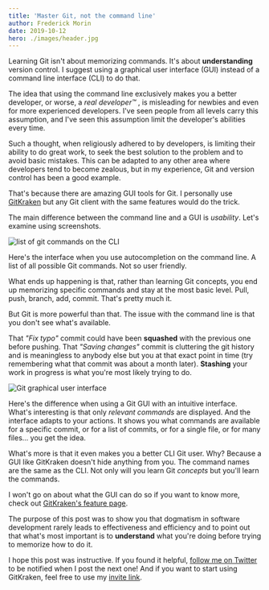 ```yaml
---
title: 'Master Git, not the command line'
author: Frederick Morin
date: 2019-10-12
hero: ./images/header.jpg
---
```


Learning Git isn't about memorizing commands. It's about **understanding** version control. I suggest using a graphical user interface (GUI) instead of a command line interface (CLI) to do that.

The idea that using the command line exclusively makes you a better developer, or worse, a _real developer™_ , is misleading for newbies and even for more experienced developers. I've seen people from all levels carry this assumption, and I've seen this assumption limit the developer's abilities every time.

Such a thought, when religiously adhered to by developers, is limiting their ability to do great work, to seek the best solution to the problem and to avoid basic mistakes. This can be adapted to any other area where developers tend to become zealous, but in my experience, Git and version control has been a good example.

That's because there are amazing GUI tools for Git. I personally use [GitKraken](https://www.gitkraken.com/invite/qTgsLk53) but any Git client with the same features would do the trick.

The main difference between the command line and a GUI is _usability_. Let's examine using screenshots.

<div className="Image__Small">
  <img src="./images/git_cli.png" alt="list of git commands on the CLI" />
</div>

Here's the interface when you use autocompletion on the command line. A list of all possible Git commands. Not so user friendly.

What ends up happening is that, rather than learning Git concepts, you end up memorizing specific commands and stay at the most basic level. Pull, push, branch, add, commit. That's pretty much it.

But Git is more powerful than that. The issue with the command line is that you don't see what's available.

That _"Fix typo"_ commit could have been **squashed** with the previous one before pushing. That _"Saving changes"_ commit is cluttering the git history and is meaningless to anybody else but you at that exact point in time (try remembering what that commit was about a month later). **Stashing** your work in progress is what you're most likely trying to do.

<div className="Image__Small">
  <img src="./images/git_gui.png" alt="Git graphical user interface" />
</div>

Here's the difference when using a Git GUI with an intuitive interface. What's interesting is that only _relevant commands_ are displayed. And the interface adapts to your actions. It shows you what commands are available for a specific commit, or for a list of commits, or for a single file, or for many files... you get the idea.

What's more is that it even makes you a better CLI Git user. Why? Because a GUI like GitKraken doesn't hide anything from you. The command names are the same as the CLI. Not only will you learn Git _concepts_ but you'll learn the commands.

I won't go on about what the GUI can do so if you want to know more, check out [GitKraken's feature page](https://www.gitkraken.com/git-client).

The purpose of this post was to show you that dogmatism in software development rarely leads to effectiveness and efficiency and to point out that what's most important is to **understand** what you're doing before trying to memorize how to do it.

I hope this post was instructive. If you found it helpful, [follow me on Twitter](https://twitter.com/_freddydumont) to be notified when I post the next one! And if you want to start using GitKraken, feel free to use my [invite link](https://www.gitkraken.com/invite/qTgsLk53).
